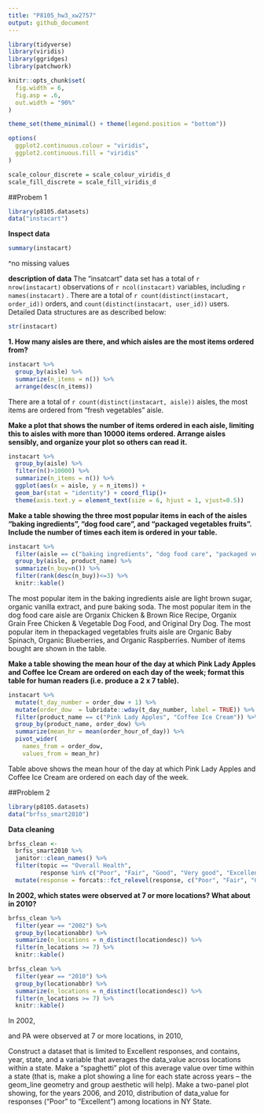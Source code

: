 ```yaml
---
title: "P8105_hw3_xw2757"
output: github_document
---
```

```r
library(tidyverse)
library(viridis)
library(ggridges)
library(patchwork)

knitr::opts_chunk$set(
  fig.width = 6,
  fig.asp = .6,
  out.width = "90%"
)

theme_set(theme_minimal() + theme(legend.position = "bottom"))

options(
  ggplot2.continuous.colour = "viridis",
  ggplot2.continuous.fill = "viridis"
)

scale_colour_discrete = scale_colour_viridis_d
scale_fill_discrete = scale_fill_viridis_d
```

##Probem 1 
```r
library(p8105.datasets)
data("instacart")
```

**Inspect data**
```r
summary(instacart) 
```
^no missing values


**description of data**
The "insatcart" data set has a total of `r nrow(instacart)` observations of `r ncol(instacart)` variables, including `r names(instacart)` . There are a total of `r count(distinct(instacart, order_id))` orders, and `count(distinct(instacart, user_id))` users. Detailed Data structures are as described below:
```r
str(instacart)
```

**1. How many aisles are there, and which aisles are the most items ordered from?**
```r
instacart %>% 
  group_by(aisle) %>% 
  summarize(n_items = n()) %>% 
  arrange(desc(n_items))
```
There are a total of `r count(distinct(instacart, aisle))` aisles, the most items are ordered from "fresh vegetables" aisle. 


**Make a plot that shows the number of items ordered in each aisle, limiting this to aisles with more than 10000 items ordered. Arrange aisles sensibly, and organize your plot so others can read it.**

```r
instacart %>% 
  group_by(aisle) %>% 
  filter(n()>10000) %>% 
  summarize(n_items = n()) %>%
  ggplot(aes(x = aisle, y = n_items)) +
  geom_bar(stat = "identity") + coord_flip()+ 
  theme(axis.text.y = element_text(size = 6, hjust = 1, vjust=0.5))
```



**Make a table showing the three most popular items in each of the aisles “baking ingredients”, “dog food care”, and “packaged vegetables fruits”. Include the number of times each item is ordered in your table.**

```r
instacart %>% 
  filter(aisle == c("baking ingredients", "dog food care", "packaged vegetables fruits")) %>% 
  group_by(aisle, product_name) %>% 
  summarize(n_buy=n()) %>% 
  filter(rank(desc(n_buy))<=3) %>% 
  knitr::kable()
```
The most popular item in the baking ingredients aisle are light brown sugar, organic vanilla extract, and pure baking soda. 
The most popular item in the dog food care aisle are Organix Chicken & Brown Rice Recipe, Organix Grain Free Chicken & Vegetable Dog Food, and Original Dry Dog.
The most popular item in thepackaged vegetables fruits aisle are Organic Baby Spinach, Organic Blueberries, and Organic Raspberries. Number of items bought are shown in the table. 

**Make a table showing the mean hour of the day at which Pink Lady Apples and Coffee Ice Cream are ordered on each day of the week; format this table for human readers (i.e. produce a 2 x 7 table).**
```r
instacart %>% 
  mutate(t_day_number = order_dow + 1) %>% 
  mutate(order_dow  = lubridate::wday(t_day_number, label = TRUE)) %>% 
  filter(product_name == c("Pink Lady Apples", "Coffee Ice Cream")) %>% 
  group_by(product_name, order_dow) %>% 
  summarize(mean_hr = mean(order_hour_of_day)) %>% 
  pivot_wider(
    names_from = order_dow, 
    values_from = mean_hr)
```
Table above shows the mean hour of the day at which Pink Lady Apples and Coffee Ice Cream are ordered on each day of the week. 

##Problem 2
```r
library(p8105.datasets)
data("brfss_smart2010")
```

**Data cleaning**
```r
brfss_clean <- 
  brfss_smart2010 %>% 
  janitor::clean_names() %>% 
  filter(topic == "Overall Health",
         response %in% c("Poor", "Fair", "Good", "Very good", "Excellent")) %>% 
  mutate(response = forcats::fct_relevel(response, c("Poor", "Fair", "Good", "Very good", "Excellent")))
```
**In 2002, which states were observed at 7 or more locations? What about in 2010?**

```r
brfss_clean %>% 
  filter(year == "2002") %>% 
  group_by(locationabbr) %>% 
  summarize(n_locations = n_distinct(locationdesc)) %>% 
  filter(n_locations >= 7) %>% 
  knitr::kable()

brfss_clean %>% 
  filter(year == "2010") %>% 
  group_by(locationabbr) %>% 
  summarize(n_locations = n_distinct(locationdesc)) %>% 
  filter(n_locations >= 7) %>% 
  knitr::kable()
```
In 2002, 
  

  
  and PA were observed at 7 or more locations, in 2010, 

Construct a dataset that is limited to Excellent responses, and contains, year, state, and a variable that averages the data_value across locations within a state. Make a “spaghetti” plot of this average value over time within a state (that is, make a plot showing a line for each state across years – the geom_line geometry and group aesthetic will help).
Make a two-panel plot showing, for the years 2006, and 2010, distribution of data_value for responses (“Poor” to “Excellent”) among locations in NY State.

